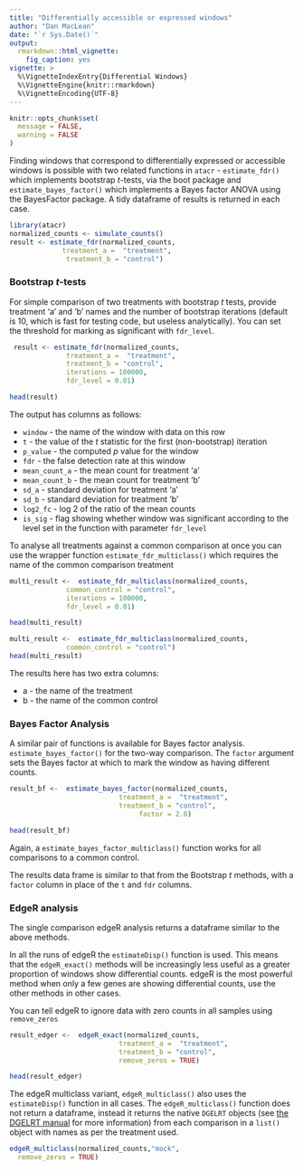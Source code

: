 ```yaml
---
title: "Differentially accessible or expressed windows"
author: "Dan MacLean"
date: "`r Sys.Date()`"
output: 
  rmarkdown::html_vignette:
    fig_caption: yes
vignette: >
  %\VignetteIndexEntry{Differential Windows}
  %\VignetteEngine{knitr::rmarkdown}
  %\VignetteEncoding{UTF-8}
---
```

```r
knitr::opts_chunk$set(
  message = FALSE,
  warning = FALSE
)
```

Finding windows that correspond to differentially expressed or accessible windows is possible with two related functions in `atacr` - `estimate_fdr()` which implements bootstrap _t_-tests, via the boot package and `estimate_bayes_factor()` which implements a Bayes factor ANOVA using the BayesFactor package.  A tidy dataframe of results is returned in each case.

```r
library(atacr)
normalized_counts <- simulate_counts()
result <- estimate_fdr(normalized_counts,
             treatment_a =  "treatment",
              treatment_b = "control")
```

### Bootstrap  _t_-tests 

For simple comparison of two treatments with bootstrap _t_ tests, provide treatment 'a' and 'b' names and the number of bootstrap iterations (default is 10, which is fast for testing code, but useless analytically). You can set the threshold for marking as significant with `fdr_level`.

```r
 result <- estimate_fdr(normalized_counts,
              treatment_a =  "treatment",
              treatment_b = "control",
              iterations = 100000,
              fdr_level = 0.01)
```
```r
head(result)
```

The output has columns as follows:

  * `window` - the name of the window with data on this row
  * `t` - the value of the _t_ statistic for the first (non-bootstrap) iteration
  * `p_value` - the computed _p_ value for the window
  * `fdr` - the false detection rate at this window
  * `mean_count_a` - the mean count for treatment 'a'
  * `mean_count_b` - the mean count for treatment 'b'
  * `sd_a` - standard deviation for treatment 'a'
  * `sd_b` - standard deviation for treatment 'b'
  * `log2_fc` - log 2 of the ratio of the mean counts
  * `is_sig` - flag showing whether window was significant according to the level set in the function with parameter `fdr_level`
  
  
To analyse all treatments against a common comparison at once you can use the wrapper function `estimate_fdr_multiclass()` which requires the name of the common comparison treatment 



```r
multi_result <-  estimate_fdr_multiclass(normalized_counts,
              common_control = "control",
              iterations = 100000,
              fdr_level = 0.01)

head(multi_result)
```

```r
multi_result <-  estimate_fdr_multiclass(normalized_counts,
              common_control = "control")
head(multi_result)
```

The results here has two extra columns:

  * a - the name of the treatment 
  * b - the name of the common control
  
### Bayes Factor Analysis

A similar pair of functions is available for Bayes factor analysis. `estimate_bayes_factor()` for the two-way comparison. The `factor` argument sets the Bayes factor at which to mark the window as having different counts. 

```r
result_bf <-  estimate_bayes_factor(normalized_counts,
                           treatment_a =  "treatment",
                           treatment_b = "control",
                                factor = 2.0)

head(result_bf)
```


Again, a `estimate_bayes_factor_multiclass()` function works for all comparisons to a common control.

The results data frame is similar to that from the Bootstrap _t_ methods, with a `factor` column in place of the `t` and `fdr` columns.

### EdgeR analysis

The single comparison edgeR analysis returns a dataframe similar to the above methods.

In all the runs of edgeR the `estimateDisp()` function is used. This means that the `edgeR_exact()` methods will be increasingly less useful as a greater proportion of windows show differential counts. edgeR is the most powerful method when only a few genes are showing differential counts, use the other methods in other cases.

You can tell edgeR to ignore data with zero counts in all samples using `remove_zeros`

```r
result_edger <-  edgeR_exact(normalized_counts,
                           treatment_a =  "treatment",
                           treatment_b = "control",
                           remove_zeros = TRUE)

head(result_edger)
```

The edgeR multiclass variant, `edgeR_multiclass()` also uses the `estimateDisp()` function in all cases. The `edgeR_multiclass()` function does not return a dataframe, instead it returns the native `DGELRT` objects (see [the DGELRT manual](https://www.rdocumentation.org/packages/edgeR/versions/3.14.0/topics/DGELRT-class) for more information) from each comparison in a `list()` object with names as per the treatment used.

```r
edgeR_multiclass(normalized_counts,"mock", 
  remove_zeros = TRUE)
```
